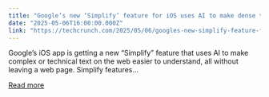 ```yaml
---
title: "Google’s new ‘Simplify’ feature for iOS uses AI to make dense text easier to understand "
date: "2025-05-06T16:00:00.000Z"
link: "https://techcrunch.com/2025/05/06/googles-new-simplify-feature-for-ios-uses-ai-to-make-dense-text-easier-to-understand/"
---
```


Google&#8217;s iOS app is getting a new &#8220;Simplify&#8221; feature that uses AI to make complex or technical text on the web easier to understand, all without leaving a web page. Simplify features...

[Read more](https://techcrunch.com/2025/05/06/googles-new-simplify-feature-for-ios-uses-ai-to-make-dense-text-easier-to-understand/)
